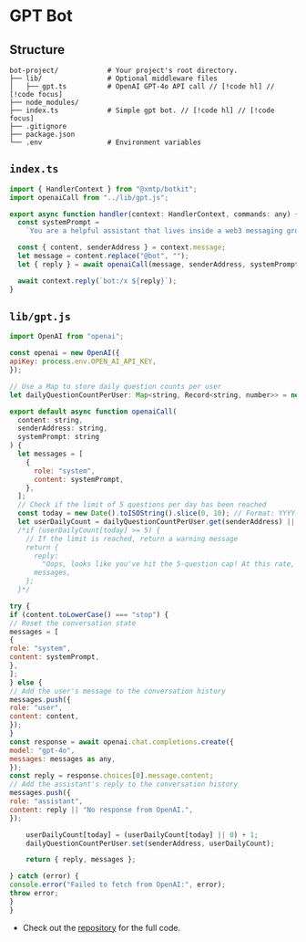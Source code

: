 # GPT Bot

## Structure

```
bot-project/            # Your project's root directory.
├── lib/                # Optional middleware files
│   ├── gpt.ts          # OpenAI GPT-4o API call // [!code hl] // [!code focus]
├── node_modules/
├── index.ts            # Simple gpt bot. // [!code hl] // [!code focus]
├── .gitignore
├── package.json
└── .env                # Environment variables
```

## `index.ts`

```jsx [index.ts]
import { HandlerContext } from "@xmtp/botkit";
import openaiCall from "../lib/gpt.js";

export async function handler(context: HandlerContext, commands: any) {
  const systemPrompt =
    `You are a helpful assistant that lives inside a web3 messaging group`;

  const { content, senderAddress } = context.message;
  let message = content.replace("@bot", "");
  let { reply } = await openaiCall(message, senderAddress, systemPrompt);

  await context.reply(`bot:/x ${reply}`);
}
```

## `lib/gpt.js`

```jsx [lib/gpt.js]
import OpenAI from "openai";

const openai = new OpenAI({
apiKey: process.env.OPEN_AI_API_KEY,
});

// Use a Map to store daily question counts per user
let dailyQuestionCountPerUser: Map<string, Record<string, number>> = new Map();

export default async function openaiCall(
  content: string,
  senderAddress: string,
  systemPrompt: string
) {
  let messages = [
    {
      role: "system",
      content: systemPrompt,
    },
  ];
  // Check if the limit of 5 questions per day has been reached
  const today = new Date().toISOString().slice(0, 10); // Format: YYYY-MM-DD
  let userDailyCount = dailyQuestionCountPerUser.get(senderAddress) || {};
  /*if (userDailyCount[today] >= 5) {
    // If the limit is reached, return a warning message
    return {
      reply:
        "Oops, looks like you've hit the 5-question cap! At this rate, my OpenAI key's gonna drain faster than Fabri's crypto funds. NGMI, try again tomorrow!",
      messages,
    };
  }*/

try {
if (content.toLowerCase() === "stop") {
// Reset the conversation state
messages = [
{
role: "system",
content: systemPrompt,
},
];
} else {
// Add the user's message to the conversation history
messages.push({
role: "user",
content: content,
});
}
const response = await openai.chat.completions.create({
model: "gpt-4o",
messages: messages as any,
});
const reply = response.choices[0].message.content;
// Add the assistant's reply to the conversation history
messages.push({
role: "assistant",
content: reply || "No response from OpenAI.",
});

    userDailyCount[today] = (userDailyCount[today] || 0) + 1;
    dailyQuestionCountPerUser.set(senderAddress, userDailyCount);

    return { reply, messages };

} catch (error) {
console.error("Failed to fetch from OpenAI:", error);
throw error;
}
}

```

- Check out the [repository](https://github.com/xmtp/botkit/tree/main/examples/gpt) for the full code.

```

```
